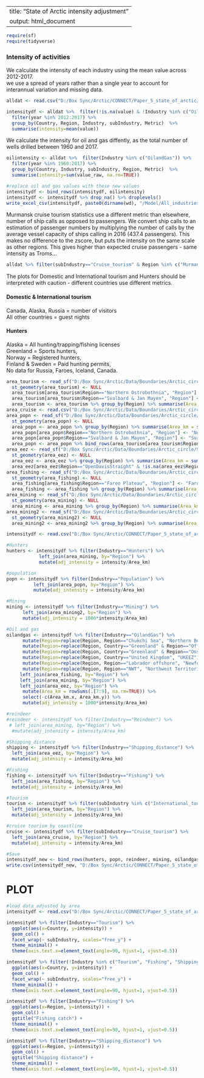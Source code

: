 
---
title: "State of Arctic intensity adjustment"
output: html_document
---
  
```r

require(sf)
require(tidyverse)
```

### Intensity of activities
We calculate the intensity of each industry using the mean value across 2012-2017.  
we use a spread of years rather than a single year to account for interannual variation and missing data.

```r
alldat <- read.csv("D:/Box Sync/Arctic/CONNECT/Paper_5_state_of_arctic/Analysis/Model/All_industries_long.csv", header=TRUE)

intensitydf <- alldat %>%  filter(!is.na(value) & !Industry %in% c("OilandGas")) %>% #drop years missing data
  filter(year %in% 2012:2017) %>% 
  group_by(Country, Region, Industry, subIndustry, Metric)  %>%
  summarise(intensity=mean(value)) 
```

We calculate the intensity for oil and gas diffently, as the total number of wells drilled between 1960 and 2017.

```r
oilintensity <- alldat %>%  filter(Industry %in% c("OilandGas")) %>% 
  filter(year %in% 1960:2017) %>% 
  group_by(Country, Industry, subIndustry, Region, Metric)  %>%
  summarise(intensity=sum(value_raw, na.rm=TRUE))

#replace oil and gas values with these new values
intensitydf <- bind_rows(intensitydf, oilintensity)
intensitydf <- intensitydf %>% drop_na() %>% droplevels()
write_excel_csv(intensitydf, paste0(dirname(wd), "/Model/All_industries_intensity.csv")) #for fileEncoding = "UTF-8-BOM"

```

Murmansk cruise tourism statistics use a different metric than elsewhere, number of ship calls as opposed to passengers.
We convert ship calls to an estimation of passenger numbers by multiplying the number of calls by the average vessel capacity of ships calling in 2016 (437.4 passengers). This makes no difference to the zscore, but puts the intensity on the same scale as other regions. This gives higher than expected cruise passengers - same intensity as Troms...

```r
alldat %>% filter(subIndustry=="Cruise_tourism" & Region %in% c("Murmansk", "Troms", "Finnmark", "Arkhangel'sk") & year==2016) %>% select(Region, value)
```

The plots for Domestic and International tourism and Hunters should be interpreted with caution - different countries use different metrics.  

#### Domestic & International tourism
Canada, Alaska, Russia = number of visitors    
All other countries = guest nights 

#### Hunters
Alaska = All hunting/trapping/fishing licenses  
Greenland = Sports hunters,  
Norway = Registered hunters,  
Finland & Sweden = Paid hunting permits,  
No data for Russia, Faroes, Iceland, Canada.  


```r
area_tourism <- read_sf("D:/Box Sync/Arctic/Data/Boundaries/Arctic_circle/State_of_Arctic/SOA_borders_for_tourism2.shp") 
  st_geometry(area_tourism) <- NULL
  area_tourism[area_tourism$Region=="Northern Ostrobothnia", "Region"] <- "North Ostrobothnia"
  area_tourism[area_tourism$Region=="Svalbard & Jan Mayen", "Region"] <- "Svalbard and Jan Mayen"
  area_tourism <- area_tourism %>% group_by(Region) %>% summarise(Area_km = sum(Area_km))
area_cruise <- read.csv("D:/Box Sync/Arctic/Data/Boundaries/Arctic_circle/State_of_Arctic/Arctic_coastlines.csv", header=TRUE)
area_popn <- read_sf("D:/Box Sync/Arctic/Data/Boundaries/Arctic_circle/State_of_Arctic/SOA_borders_for_popn2.shp")
  st_geometry(area_popn) <- NULL
  area_popn <- area_popn %>% group_by(Region) %>% summarise(Area_km = sum(Area_km))
  area_popn[area_popn$Region=="Northern Ostrobothnia", "Region"] <- "North Ostrobothnia"
  area_popn[area_popn$Region=="Svalbard & Jan Mayen", "Region"] <- "Svalbard and Jan Mayen"
  area_popn <- area_popn %>% bind_rows(area_tourism[area_tourism$Region=="Alaska",])
area_eez <- read_sf("D:/Box Sync/Arctic/Data/Boundaries/Arctic_circle/State_of_Arctic/EEZ_plus_highseas_noland.shp")
  st_geometry(area_eez) <- NULL
  area_eez <- area_eez %>% group_by(Region) %>% summarise(Area_km = sum(Area_km))
  area_eez[area_eez$Region=="OpenDavisStraight" & !is.na(area_eez$Region), "Region"] <- "OpenDavisStrait"
area_fishing <- read_sf("D:/Box Sync/Arctic/Data/Boundaries/Arctic_circle/State_of_Arctic/SOA_borders_for_fishing.shp")
  st_geometry(area_fishing) <- NULL
  area_fishing[area_fishing$Region=="Fareo Plateau", "Region"] <- "Faroe Plateau"
  area_fishing <- area_fishing %>% group_by(Region) %>% summarise(Area_km = sum(Area_km))
area_mining <- read_sf("D:/Box Sync/Arctic/Data/Boundaries/Arctic_circle/State_of_Arctic/SOA_borders_for_mining.shp") 
  st_geometry(area_mining) <- NULL
  area_mining <- area_mining %>% group_by(Region) %>% summarise(Area_km = sum(Area_km))
area_mining2 <- read_sf("D:/Box Sync/Arctic/Data/Boundaries/Arctic_circle/State_of_Arctic/SOA_borders_for_mining2.shp") 
  st_geometry(area_mining2) <- NULL
  area_mining2 <- area_mining2 %>% group_by(Region) %>% summarise(Area_km = sum(Area_km))

intensitydf <- read.csv("D:/Box Sync/Arctic/CONNECT/Paper_5_state_of_arctic/Analysis/Model/All_industries_intensity.csv", header=TRUE, fileEncoding = "UTF-8-BOM", stringsAsFactors = FALSE) #for fileEncoding = "UTF-8-BOM"
```

```r
#Hunters
hunters <- intensitydf %>% filter(Industry=="Hunters") %>% 
            left_join(area_mining, by="Region") %>% 
            mutate(adj_intensity = intensity/Area_km)

#population
popn <- intensitydf %>% filter(Industry=="Population") %>%
          left_join(area_popn, by="Region") %>% 
          mutate(adj_intensity = intensity/Area_km)

#Mining
mining <- intensitydf %>% filter(Industry=="Mining") %>%
      left_join(area_mining2, by="Region") %>% 
      mutate(adj_intensity = 1000*intensity/Area_km)

#Oil and gas
oilandgas <- intensitydf %>% filter(Industry=="OilandGas") %>%
      mutate(Region=replace(Region, Region=="Chukchi Sea", "Northern Bering - Chukchi Seas")) %>%
      mutate(Region=replace(Region, Country=="Greenland" & Region=="Offshore", "Greenland Sea")) %>%
      mutate(Region=replace(Region, Country=="Greenland" & Region=="Onshore", "Greenland")) %>%
      mutate(Region=replace(Region, Country=="United Kingdom", "UKEEZ")) %>%
      mutate(Region=replace(Region, Region=="Labrador offshore", "Newfoundland-Labrador Shelf")) %>%
      mutate(Region=replace(Region, Region=="NWT", "Northwest Territories")) %>%
     left_join(area_fishing, by="Region") %>% 
     left_join(area_mining, by="Region") %>% 
     left_join(area_eez, by="Region") %>% 
      mutate(Area_km = rowSums(.[7:9], na.rm=TRUE)) %>%
      select(-c(Area_km.x, Area_km.y)) %>%
      mutate(adj_intensity = 1000*intensity/Area_km)

#reindeer
#reindeer <- intensitydf %>% filter(Industry=="Reindeer") %>%
 # left_join(area_mining, by="Region") %>% 
  #mutate(adj_intensity = intensity/Area_km)

#Shipping_distance
shipping <- intensitydf %>% filter(Industry=="Shipping_distance") %>%
  left_join(area_eez, by="Region") %>% 
  mutate(adj_intensity = intensity/Area_km)

#Fishing
fishing <- intensitydf %>% filter(Industry=="Fishing") %>%
  left_join(area_fishing, by="Region") %>% 
  mutate(adj_intensity = intensity/Area_km)

#Tourism
tourism <- intensitydf %>% filter(subIndustry %in% c("International_tourism","Domestic_tourism")) %>%
  left_join(area_tourism, by="Region") %>% 
  mutate(adj_intensity = intensity/Area_km)

#cruise tourism by coastline
cruise <- intensitydf %>% filter(subIndustry=="Cruise_tourism") %>%
  left_join(area_cruise, by="Region") %>% 
  mutate(adj_intensity = intensity/Area_km)

#Save
intensitydf_new <- bind_rows(hunters, popn, reindeer, mining, oilandgas, shipping, fishing, tourism, cruise)
write.csv(intensitydf_new, "D:/Box Sync/Arctic/CONNECT/Paper_5_state_of_arctic/Analysis/Model/All_industries_intensity_perkm.csv", row.names=TRUE)
```

# PLOT
```r
#load data adjusted by area
intensitydf <- read.csv("D:/Box Sync/Arctic/CONNECT/Paper_5_state_of_arctic/Analysis/Model/All_industries_intensity_perkm.csv",  header=TRUE, fileEncoding = "UTF-8-BOM", stringsAsFactors = FALSE)

intensitydf %>% filter(Industry=="Tourism") %>%
  ggplot(aes(x=Country, y=intensity)) +
  geom_col() +
  facet_wrap(~ subIndustry, scales="free_y") +
  theme_minimal() +
  theme(axis.text.x=element_text(angle=90, hjust=1, vjust=0.5))

intensitydf %>% filter(!Industry %in% c("Tourism", "Fishing", "Shipping_distance")) %>%
  ggplot(aes(x=Country, y=intensity)) +
  geom_col() +
  facet_wrap(~ subIndustry, scales="free_y") +
  theme_minimal() +
  theme(axis.text.x=element_text(angle=90, hjust=1, vjust=0.5))

intensitydf %>% filter(Industry=="Fishing") %>%
  ggplot(aes(x=Region, y=intensity)) +
  geom_col() +
  ggtitle("Fishing catch") +
  theme_minimal() +
  theme(axis.text.x=element_text(angle=90, hjust=1, vjust=0.5))

intensitydf %>% filter(Industry=="Shipping_distance") %>%
  ggplot(aes(x=Region, y=intensity)) +
  geom_col() +
  ggtitle("Shipping distance") +
  theme_minimal() +
  theme(axis.text.x=element_text(angle=90, hjust=1, vjust=0.5))
```
